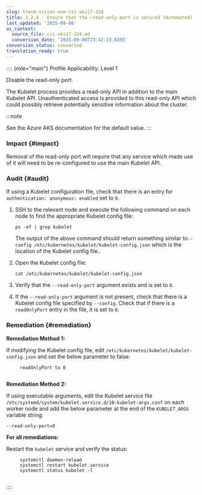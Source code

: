 ```yaml
---
slug: trend-vision-one-cis-aks17-324
title: 3.2.4 - Ensure that the –read-only-port is secured (Automated)
last_updated: '2025-09-08'
ai_context:
  source_file: cis-aks17-324.md
  conversion_date: '2025-09-08T23:42:23.839Z'
conversion_status: converted
translation_ready: true
---
```


:::: {role="main"}
Profile Applicability: Level 1

Disable the read-only port.

The Kubelet process provides a read-only API in addition to the main Kubelet API. Unauthenticated access is provided to this read-only API which could possibly retrieve potentially sensitive information about the cluster.

:::note

See the Azure AKS documentation for the default value.
:::

### Impact {#impact}

Removal of the read-only port will require that any service which made use of it will need to be re-configured to use the main Kubelet API.

### Audit {#audit}

If using a Kubelet configuration file, check that there is an entry for `authentication: anonymous: enabled` set to `0`.

1.  SSH to the relevant node and execute the following command on each node to find the appropriate Kubelet config file:

    ``` codeblock
    ps -ef | grep kubelet
    ```

    The output of the above command should return something similar to`--config /etc/kubernetes/kubelet/kubelet-config.json` which is the location of the Kubelet config file..

2.  Open the Kubelet config file:

    ``` codeblock
    cat /etc/kubernetes/kubelet/kubelet-config.json
    ```

3.  Verify that the `--read-only-port` argument exists and is set to `0`.

4.  If the `--read-only-port` argument is not present, check that there is a Kubelet config file specified by `--config`. Check that if there is a `readOnlyPort` entry in the file, it is set to `0`.

### Remediation {#remediation}

**Remediation Method 1:**

If modifying the Kubelet config file, edit `/etc/kubernetes/kubelet/kubelet-config.json` and set the below parameter to false:

``` codeblock
     readOnlyPort to 0
    
```

**Remediation Method 2:**

If using executable arguments, edit the Kubelet service file `/etc/systemd/system/kubelet.service.d/10-kubelet-args.conf` on each worker node and add the below parameter at the end of the `KUBELET_ARGS` variable string:

``` codeblock
--read-only-port=0
```

**For all remediations:**

Restart the `kubelet` service and verify the status:

``` codeblock
     systemctl daemon-reload
     systemctl restart kubelet.service
     systemctl status kubelet -l
    
```
::::
